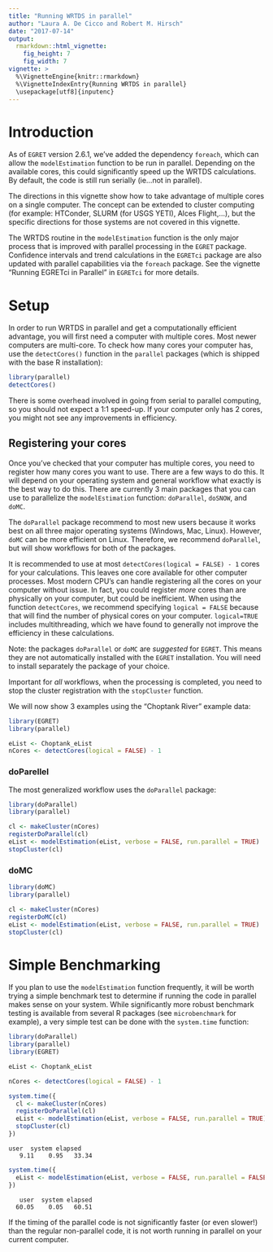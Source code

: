 ```yaml
---
title: "Running WRTDS in parallel"
author: "Laura A. De Cicco and Robert M. Hirsch"
date: "2017-07-14"
output: 
  rmarkdown::html_vignette:
    fig_height: 7
    fig_width: 7
vignette: >
  %\VignetteEngine{knitr::rmarkdown}
  %\VignetteIndexEntry{Running WRTDS in parallel}
  \usepackage[utf8]{inputenc}
---
```


# Introduction

As of `EGRET` version 2.6.1, we've added the dependency `foreach`, which can allow the `modelEstimation` function to be run in parallel. Depending on the available cores, this could significantly speed up the WRTDS calculations. By default, the code is still run serially (ie...not in parallel).

The directions in this vignette show how to take advantage of multiple cores on a single computer. The concept can be extended to cluster computing (for example: HTConder, SLURM (for USGS YETI), Alces Flight,...), but the specific directions for those systems are not covered in this vignette.

The WRTDS routine in the `modelEstimation` function is the only major process that is improved with parallel processing in the `EGRET` package. Confidence intervals and trend calculations in the `EGRETci` package are also updated with parallel capabilities via the `foreach` package. See the vignette "Running EGRETci in Parallel" in `EGRETci` for more details. 

# Setup

In order to run WRTDS in parallel and get a computationally efficient advantage, you will first need a computer with multiple cores. Most newer computers are multi-core. To check how many cores your computer has, use the `detectCores()` function in the `parallel` packages (which is shipped with the base R installation):

```r
library(parallel)
detectCores()
```


There is some overhead involved in going from serial to parallel computing, so you should not expect a 1:1 speed-up. If your computer only has 2 cores, you might not see any improvements in efficiency. 
 
## Registering your cores

Once you've checked that your computer has multiple cores, you need to register how many cores you want to use. There are a few ways to do this. It will depend on your operating system and general workflow what exactly is the best way to do this. There are currently 3 main packages that you can use to parallelize the `modelEstimation` function: `doParallel`, `doSNOW`, and `doMC`.

The `doParallel` package recommend to most new users because it works best on all three major operating systems (Windows, Mac, Linux). However, `doMC` can be more efficient on Linux. Therefore, we recommend `doParallel`, but will show workflows for both of the packages.

It is recommended to use at most `detectCores(logical = FALSE) - 1` cores for your calculations. This leaves one core available for other computer processes. Most modern CPU's can handle registering all the cores on your computer without issue. In fact, you could register *more* cores than are physically on your computer, but could be inefficient. When using the function `detectCores`, we recommend specifying `logical = FALSE` because that will find the number of physical cores on your computer. `logical=TRUE` includes multithreading, which we have found to generally not improve the efficiency in these calculations.

Note: the packages `doParallel` or `doMC` are *suggested* for `EGRET`. This means they are not automatically installed with the `EGRET` installation. You will need to install separately the package of your choice.

Important for *all* workflows, when the processing is completed, you need to stop the cluster registration with the `stopCluster` function.

We will now show 3 examples using the "Choptank River" example data:

```r
library(EGRET)
library(parallel)

eList <- Choptank_eList
nCores <- detectCores(logical = FALSE) - 1
```

### doParellel

The most generalized workflow uses the `doParallel` package:

```r
library(doParallel)
library(parallel)

cl <- makeCluster(nCores)
registerDoParallel(cl)
eList <- modelEstimation(eList, verbose = FALSE, run.parallel = TRUE)
stopCluster(cl)

```


### doMC

```r
library(doMC)
library(parallel)

cl <- makeCluster(nCores)
registerDoMC(cl)
eList <- modelEstimation(eList, verbose = FALSE, run.parallel = TRUE)
stopCluster(cl)

```

# Simple Benchmarking

If you plan to use the `modelEstimation` function frequently, it will be worth trying a simple benchmark test to determine if running the code in parallel makes sense on your system. While significantly more robust benchmark testing is available from several R packages (see `microbenchmark` for example), a very simple test can be done with the `system.time` function:

```r
library(doParallel)
library(parallel)
library(EGRET)

eList <- Choptank_eList

nCores <- detectCores(logical = FALSE) - 1

system.time({
  cl <- makeCluster(nCores)
  registerDoParallel(cl)
  eList <- modelEstimation(eList, verbose = FALSE, run.parallel = TRUE)
  stopCluster(cl)
})
```


```
user  system elapsed 
   9.11    0.95   33.34
```

```r
system.time({
  eList <- modelEstimation(eList, verbose = FALSE, run.parallel = FALSE)
})

```


```
   user  system elapsed 
  60.05    0.05   60.51 
```

If the timing of the parallel code is not significantly faster (or even slower!) than the regular non-parallel code, it is not worth running in parallel on your current computer. 
